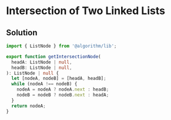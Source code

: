 # Intersection of Two Linked Lists

## Solution

```typescript filename="solution.ts" copy
import { ListNode } from '@algorithm/lib';

export function getIntersectionNode(
  headA: ListNode | null,
  headB: ListNode | null,
): ListNode | null {
  let [nodeA, nodeB] = [headA, headB];
  while (nodeA !== nodeB) {
    nodeA = nodeA ? nodeA.next : headB;
    nodeB = nodeB ? nodeB.next : headA;
  }
  return nodeA;
}
```
